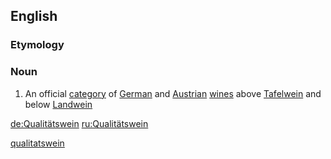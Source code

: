 ==English==

===Etymology===
{{etyl|de}}

===Noun===
{{en-noun}}

# An official [[category]] of [[German]] and [[Austrian]] [[wine]]s above [[Tafelwein]] and below [[Landwein]]

[[Category:English terms spelled with Ä|qualitatswein]]

[[de:Qualitätswein]]
[[ru:Qualitätswein]]